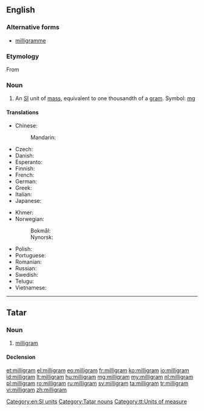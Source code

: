 ==English==
{{wikipedia}}

===Alternative forms===
* [[milligramme]]

===Etymology===
From {{etyl|fr|en}} {{term|milligramme|lang=fr}}

===Noun===
{{en-noun}}

# An [[SI]] unit of [[mass]], equivalent to one thousandth of a [[gram]]. Symbol: [[mg]]

====Translations====
{{trans-top|milligram}}
* Chinese:
*: Mandarin: {{t+|cmn|毫克|tr=háokè|sc=Hani}}
* Czech: {{t+|cs|miligram|m}}
* Danish: {{t|da|milligram|n}}
* Esperanto: {{t|eo|miligramo}}
* Finnish: {{t+|fi|milligramma}}
* French: {{t+|fr|milligramme|m}}
* German: {{t|de|Milligramm|n}}
* Greek: {{t+|el|χιλιοστόγραμμο|n|tr=chiliostógrammo}}
* Italian: {{t|it|milligrammo}}
* Japanese: {{t+|ja|ミリグラム|tr=miriguramu}}
{{trans-mid}}
* Khmer: {{t|km|មិល្លីក្រាម|tr=millii-kraam|sc=Khmr}}
* Norwegian: 
*: Bokmål: {{t|no|milligram|n}}
*: Nynorsk: {{t|nn|milligram|n}}
* Polish: {{l|pl|miligram}} {{g|m}}
* Portuguese: {{t+|pt|miligrama|m}}
* Romanian: {{t+|ro|miligram|n}}
* Russian: {{t+|ru|миллиграмм|m|tr=milligrámm}}
* Swedish: {{t+|sv|milligram|n}}
* Telugu: {{t|te|మిల్లీగ్రాము}}
* Vietnamese: {{t|vi|miligam}}
{{trans-bottom}}

[[Category:en:SI units]]

----

==Tatar==

===Noun===
{{tt-pos|noun|l}}

# [[#English|milligram]]

====Declension====
{{tt-latin-noun|nıñ|ga|nı|da|nan}}

[[Category:Tatar nouns]]
[[Category:tt:Units of measure]]

[[et:milligram]]
[[el:milligram]]
[[eo:milligram]]
[[fr:milligram]]
[[ko:milligram]]
[[io:milligram]]
[[id:milligram]]
[[lt:milligram]]
[[hu:milligram]]
[[mg:milligram]]
[[my:milligram]]
[[nl:milligram]]
[[pl:milligram]]
[[ro:milligram]]
[[ru:milligram]]
[[sv:milligram]]
[[ta:milligram]]
[[tr:milligram]]
[[vi:milligram]]
[[zh:milligram]]